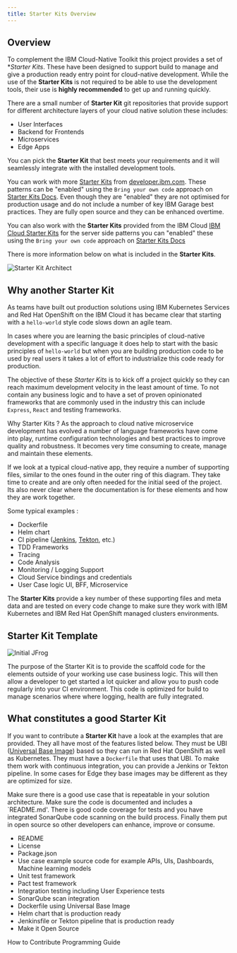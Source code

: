 ```yaml
---
title: Starter Kits Overview
---
```


## Overview

To complement the IBM Cloud-Native Toolkit this project provides a set of **Starter Kits*. These have been designed to support build to manage and give a production ready entry point for cloud-native development. While the use of the **Starter Kits** is not required to be able to use the development tools, their use is **highly recommended** to get up and running quickly.

There are a small number of **Starter Kit** git repositories that provide
 support for different architecture layers of your cloud native solution these includes:

- User Interfaces
- Backend for Frontends
- Microservices
- Edge Apps

You can pick the **Starter Kit** that best meets your requirements and it will seamlessly integrate with the installed development tools.

You can work with more [Starter Kits](https://developer.ibm.com/patterns/) from [developer.ibm.com](https://developer.ibm.com/).
These patterns can be "enabled" using the `Bring your own code` approach on [Starter Kits Docs](src/pages/starterkits/gitrepos). Even though they are "enabled" they are not optimised for production usage and do not include a number of key IBM Garage best practices.
They are fully open source and they can be enhanced overtime.

You can also work with the **Starter Kits** provided from the IBM Cloud
 [IBM Cloud Starter Kits](https://cloud.ibm.com/developer/appservice/starter-kits) for
  the server side patterns you can "enabled" these using the `Bring your own
   code` approach on [Starter Kits Docs](src/pages/codepatterns/gitrepos)

There is more information below on what is included in the **Starter Kits**.

<ArtDirection>

![Starter Kit Architect](src/pages/starterkits/architecture.png)

</ArtDirection>

## Why another Starter Kit

As teams have built out production solutions using IBM Kubernetes Services and Red Hat OpenShift
on the IBM Cloud it has became clear that starting with a `hello-world` style code slows down an agile team.

In cases where you are learning the basic principles of cloud-native development with a specific language it does help to start with the basic principles of `hello-world` but when you are building production code to be used by real users it takes a lot of effort to industrialize this code ready for production.

The objective of these *Starter Kits* is to kick off a project quickly so they can reach maximum development velocity in the least amount of time. To not contain any business logic and to have a set of proven opinionated frameworks that are commonly used in the industry this can include `Express`, `React` and testing frameworks.

Why Starter Kits ? As the approach to cloud native microservice development has evolved
a number of language frameworks have come into play, runtime configuration technologies and best practices to improve quality and robustness. It becomes very time consuming to create, manage and maintain these elements.

<Row>
<Column colMd={2} colLg={5} noGutterMdLeft>

If we look at a typical cloud-native app, they require a number of supporting files, similar to the ones
found in the outer ring of this diagram. They take time to create and are only often needed for the initial seed of the project. Its also never clear where the documentation is for these elements and how they are work together.

Some typical examples :

- Dockerfile
- Helm chart
- CI pipeline ([Jenkins](/guides/continuous-integration), [Tekton](/guides/continuous-integration-tekton), etc.)
- TDD Frameworks
- Tracing
- Code Analysis
- Monitoring / Logging Support
- Cloud Service bindings and credentials
- User Case logic UI, BFF, Microservice

The **Starter Kits** provide a key number of these supporting files and meta data
 and are tested on every code change to make sure they work with IBM
  Kubernetes and IBM Red Hat OpenShift managed clusters environments.

</Column>
<Column colMd={2} colLg={6} noGutterMdLeft>

<ArtDirection>

## Starter Kit Template

![Initial JFrog](src/pages/starterkits/cloudnative.png)

</ArtDirection>

</Column>
</Row>

The purpose of the Starter Kit is to provide the scaffold code for the elements outside of your working
use case business logic. This will then allow a developer to get started a lot quicker and allow you to push code regularly into your CI environment. This code is optimized for build to manage scenarios where where logging, health are fully integrated.

## What constitutes a good Starter Kit

If you want to contribute a **Starter Kit** have a look at the examples that are provided. They all have most of the features listed below. They must be UBI ([Universal Base Image](https://www.redhat.com/en/blog/introducing-red-hat-universal-base-image)) based so they can run in Red Hat OpenShift as well as Kubernetes. They must have a `Dockerfile` that uses that UBI. To make them work with continuous integration, you can provide a Jenkins or Tekton pipeline. In some cases for Edge they base images may be different as they are optimized for size.

Make sure there is a good use case that is repeatable in your solution architecture. Make sure the code is documented and includes a `README.md'. There is good code coverage for tests and you have integrated SonarQube code scanning on the build process. Finally them put in open source so other developers can enhance, improve or consume.

- README
- License
- Package.json
- Use case example source code for example APIs, UIs, Dashboards, Machine learning models
- Unit test framework
- Pact test framework
- Integration testing including User Experience tests
- SonarQube scan integration
- Dockerfile using Universal Base Image
- Helm chart that is production ready
- Jenkinsfile or Tekton pipeline that is production ready
- Make it Open Source

<AnchorLinks small>
  <AnchorLink to="../../contributing">How to Contribute</AnchorLink>
  <AnchorLink to="../../programming/overview">Programming Guide</AnchorLink>
</AnchorLinks>



